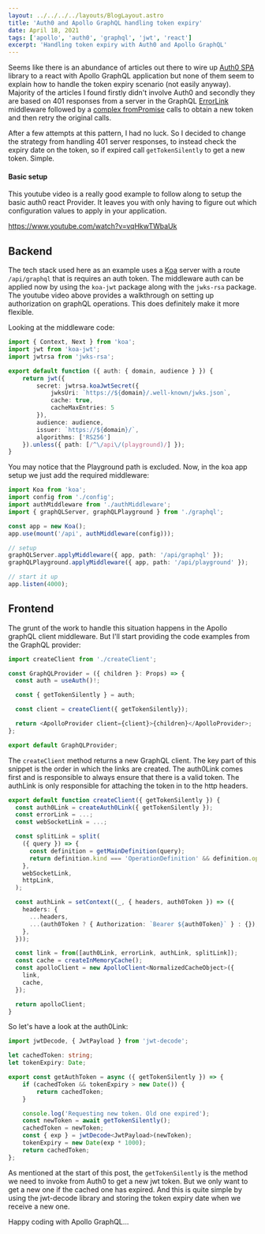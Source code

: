 ```yaml
---
layout: ../../../../layouts/BlogLayout.astro
title: 'Auth0 and Apollo GraphQL handling token expiry'
date: April 18, 2021
tags: ['apollo', 'auth0', 'graphql', 'jwt', 'react']
excerpt: 'Handling token expiry with Auth0 and Apollo GraphQL'
---
```


Seems like there is an abundance of articles out there to wire up [Auth0 SPA](https://auth0.com/docs/libraries/auth0-single-page-app-sdk)
library to a react with Apollo GraphQL application but none of them seem to explain how to handle the token expiry scenario
(not easily anyway).
Majority of the articles I found firstly didn't involve Auth0 and secondly they are based on 401 responses from a server in
the GraphQL [ErrorLink](https://www.apollographql.com/docs/react/api/link/apollo-link-error/) middleware followed
by a [complex fromPromise](https://able.bio/AnasT/apollo-graphql-async-access-token-refresh--470t1c8) calls
to obtain a new token and then retry the original calls.

After a few attempts at this pattern, I had no luck. So I decided to change the strategy from handling 401 server responses,
to instead check the expiry date on the token, so if expired call `getTokenSilently` to get a new token. Simple.

#### Basic setup

This youtube video is a really good example to follow along to setup the basic auth0 react Provider. It leaves you with only having to figure out which configuration values to apply in your application.

https://www.youtube.com/watch?v=vqHkwTWbaUk

## Backend

The tech stack used here as an example uses a [Koa](https://koajs.com/) server with a route `/api/graphql`
that is requires an auth token. The middleware auth can be applied now by using the `koa-jwt` package along with the `jwks-rsa` package.
The youtube video above provides a walkthrough on setting up authorization on graphQL operations. This does definitely make it more flexible.

Looking at the middleware code:

```typescript
import { Context, Next } from 'koa';
import jwt from 'koa-jwt';
import jwtrsa from 'jwks-rsa';

export default function ({ auth: { domain, audience } }) {
	return jwt({
		secret: jwtrsa.koaJwtSecret({
			jwksUri: `https://${domain}/.well-known/jwks.json`,
			cache: true,
			cacheMaxEntries: 5
		}),
		audience: audience,
		issuer: `https://${domain}/`,
		algorithms: ['RS256']
	}).unless({ path: [/^\/api\/(playground)/] });
}
```

You may notice that the Playground path is excluded. Now, in the koa app setup we just add the required middleware:

```typescript
import Koa from 'koa';
import config from './config';
import authMiddleware from './authMiddleware';
import { graphQLServer, graphQLPlayground } from './graphql';

const app = new Koa();
app.use(mount('/api', authMiddleware(config)));

// setup
graphQLServer.applyMiddleware({ app, path: '/api/graphql' });
graphQLPlayground.applyMiddleware({ app, path: '/api/playground' });

// start it up
app.listen(4000);
```

## Frontend

The grunt of the work to handle this situation happens in the Apollo graphQL client middleware.
But I'll start providing the code examples from the GraphQL provider:

```typescript
import createClient from './createClient';

const GraphQLProvider = ({ children }: Props) => {
  const auth = useAuth()!;

  const { getTokenSilently } = auth;

  const client = createClient({ getTokenSilently});

  return <ApolloProvider client={client}>{children}</ApolloProvider>;
};

export default GraphQLProvider;
```

The `createClient` method returns a new GraphQL client. The key part of this snippet is the
order in which the links are created. The auth0Link comes first and is responsible to always
ensure that there is a valid token. The authLink is only responsible for attaching the token in to the http headers.

```typescript
export default function createClient({ getTokenSilently }) {
  const auth0Link = createAuth0Link({ getTokenSilently });
  const errorLink = ...;
  const webSocketLink = ...;

  const splitLink = split(
    ({ query }) => {
      const definition = getMainDefinition(query);
      return definition.kind === 'OperationDefinition' && definition.operation === 'subscription';
    },
    webSocketLink,
    httpLink,
  );

  const authLink = setContext((_, { headers, auth0Token }) => ({
    headers: {
      ...headers,
      ...(auth0Token ? { Authorization: `Bearer ${auth0Token}` } : {}),
    },
  }));

  const link = from([auth0Link, errorLink, authLink, splitLink]);
  const cache = createInMemoryCache();
  const apolloClient = new ApolloClient<NormalizedCacheObject>({
    link,
    cache,
  });

  return apolloClient;
}

```

So let's have a look at the auth0Link:

```typescript
import jwtDecode, { JwtPayload } from 'jwt-decode';

let cachedToken: string;
let tokenExpiry: Date;

export const getAuthToken = async ({ getTokenSilently }) => {
	if (cachedToken && tokenExpiry > new Date()) {
		return cachedToken;
	}

	console.log('Requesting new token. Old one expired');
	const newToken = await getTokenSilently();
	cachedToken = newToken;
	const { exp } = jwtDecode<JwtPayload>(newToken);
	tokenExpiry = new Date(exp * 1000);
	return cachedToken;
};
```

As mentioned at the start of this post, the `getTokenSilently` is the method we 
need to invoke from Auth0 to get a new jwt token. But we only want to get a new 
one if the cached one has expired. And this is quite simple by using the jwt-decode 
library and storing the token expiry date when we receive a new one.

Happy coding with Apollo GraphQL...
